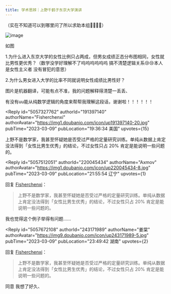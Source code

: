 ```yaml
---
title: 学术思辨｜上野千鹤子东京大学演讲
---
```



<Forum groupName="古怪问题研究中心" groupUrl="https://www.douban.com/group/philosophasters/" archivedAt="2025-05-16T14:43:31.550Z">
  <Post
    id="284596634"
    title="学术思辨｜上野千鹤子东京大学演讲"
    url="https://www.douban.com/group/topic/284596634/?_spm_id=MjQzMTcxOTg5"
    pubTime="2023-03-12"
    highlightUserId="191397140"
  >
（实在不知道可以到哪里问了所以求助本组🥺🥺🥺🥺）

![image](https://img3.doubanio.com/view/group_topic/l/public/p597584427.webp)

如图

1.为什么进入东京大学的女性比例只占两成，但男女成绩正态分布图相同，女性就比男性更优秀？（数学没学好理解不了呜呜呜呜呜呜
搞不清楚逻辑关系😢😢本人是女性主义者 没有冒犯的意思）

2.为什么男女进入大学的比率不同就说明女性成绩比男性好？

图片是机器翻译，可能有点不准，我的问题解释得清楚一丢丢、

有没有uu能从纯数学逻辑的角度来帮帮我理解这段话，谢谢啦！！！！！！

<Reply
  id="5057327762"
  authorId="191397140"
  authorName="Fisherchenxi"
  authorAvatar="https://img1.doubanio.com/icon/up191397140-20.jpg"
  pubTime="2023-03-09"
  pubLocation="19:36:34 美国"
  upvotes={15}
>
上野不是数学家，我甚至怀疑她是否受过严格的定量研究训练。单纯从数据上肯定没法得到「女性比男生优秀」的结论，不过女性只占
20% 肯定是能说明一些问题的。
</Reply>

<Reply
  id="5057512051"
  authorId="220045434"
  authorName="Axmov"
  authorAvatar="https://img1.doubanio.com/icon/up220045434-8.jpg"
  pubTime="2023-03-09"
  pubLocation="21:55:54 辽宁"
  upvotes={1}
>
回复 [Fisherchenxi](https://www.douban.com/people/191397140/)：
 > 上野不是数学家，我甚至怀疑她是否受过严格的定量研究训练。单纯从数据上肯定没法得到「女性比男生优秀」的结论，不过女性只占
> 20% 肯定是能说明一些问题的。

我也觉得这个例子举得有问题......
</Reply>

<Reply
  id="5057672108"
  authorId="243171989"
  authorName="姜棠"
  authorAvatar="https://img9.doubanio.com/icon/up243171989-5.jpg"
  pubTime="2023-03-09"
  pubLocation="23:49:42 湖南"
  upvotes={2}
>
回复 [Fisherchenxi](https://www.douban.com/people/191397140/)：
 > 上野不是数学家，我甚至怀疑她是否受过严格的定量研究训练。单纯从数据上肯定没法得到「女性比男生优秀」的结论，不过女性只占
> 20% 肯定是能说明一些问题的。

同意 我想了好久、
</Reply>
  </Post>
</Forum>
